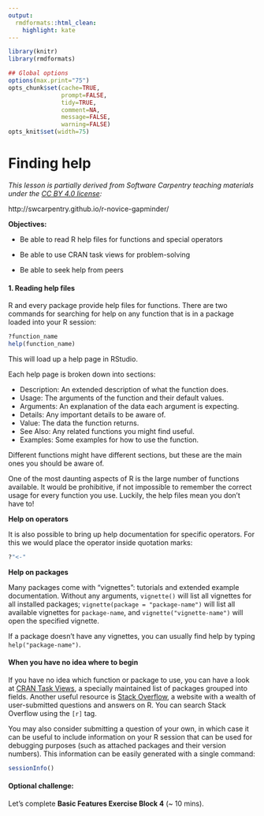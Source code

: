 ```yaml
---
output:
  rmdformats::html_clean:
    highlight: kate
---
```



```r
library(knitr)
library(rmdformats)

## Global options
options(max.print="75")
opts_chunk$set(cache=TRUE,
               prompt=FALSE,
               tidy=TRUE,
               comment=NA,
               message=FALSE,
               warning=FALSE)
opts_knit$set(width=75)
```

# Finding help

*This lesson is partially derived from Software Carpentry teaching materials under the [CC BY 4.0 license](https://creativecommons.org/licenses/by/4.0/legalcode):*

http://swcarpentry.github.io/r-novice-gapminder/

**Objectives:**

- Be able to read R help files for functions and special operators

- Be able to use CRAN task views for problem-solving

- Be able to seek help from peers

#### 1. Reading help files

R and every package provide help files for functions. There are two commands for searching for help on any function that is in a package loaded into your R session:

```r
?function_name
help(function_name)
```

This will load up a help page in RStudio.

Each help page is broken down into sections:

- Description: An extended description of what the function does.
- Usage: The arguments of the function and their default values.
- Arguments: An explanation of the data each argument is expecting.
- Details: Any important details to be aware of.
- Value: The data the function returns.
- See Also: Any related functions you might find useful.
- Examples: Some examples for how to use the function.

Different functions might have different sections, but these are the main ones you should be aware of. 

One of the most daunting aspects of R is the large number of functions available. It would be prohibitive, if not impossible to remember the correct usage for every function you use. Luckily, the help files mean you don’t have to!

**Help on operators**

It is also possible to bring up help documentation for specific operators. For this we would place the operator inside quotation marks:

```r
?"<-"
```

**Help on packages**

Many packages come with “vignettes”: tutorials and extended example documentation. Without any arguments, `vignette()` will list all vignettes for all installed packages; `vignette(package = "package-name")` will list all available vignettes for `package-name`, and `vignette("vignette-name")` will open the specified vignette.

If a package doesn’t have any vignettes, you can usually find help by typing `help("package-name")`.

#### When you have no idea where to begin

If you have no idea which function or package to use, you can have a look at [CRAN Task Views](https://cran.r-project.org/web/views/), a specially maintained list of packages grouped into fields. Another useful resource is [Stack Overflow](http://stackoverflow.com/), a website with a wealth of user-submitted questions and answers on R. You can search Stack Overflow using the  `[r]` tag.

You may also consider submitting a question of your own, in which case it can be useful to include information on your R session that can be used for debugging purposes (such as attached packages and their version numbers). This information can be easily generated with a single command:

```r
sessionInfo()
```

#### Optional challenge:

Let's complete **Basic Features Exercise Block 4** (~ 10 mins).
